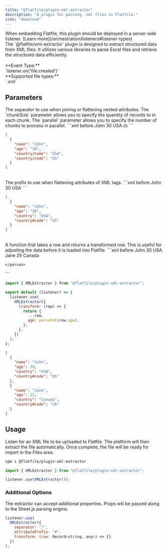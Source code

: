 ```yaml
---
title: "@flatfile/plugin-xml-extractor"
description: "A plugin for parsing .xml files in Flatfile."
icon: "download"
---
```


<Warning>
  When embedding Flatfile, this plugin should be deployed in a server-side
  listener. [Learn more](/orchestration/listeners#listener-types)
</Warning>

<CardGroup cols={1}>
  <Card title="@flatfile/plugin-xml-extractor" icon="download">
    <br />
    The `@flatfile/xml-extractor` plugin is designed to extract structured data from
    XML files. It utilizes various libraries to parse Excel files and retrieve the
    structured data efficiently.
    <br />
    <br />
    **Event Type:**
    <br />
    `listener.on('file:created')`
    <br />
    **Supported file types:**
    <br />
    `.xml`
  </Card>
</CardGroup>

## Parameters

<ParamField path="separator" type="string" default="/" optional>
  The separator to use when joining or flattening nested attributes.
</ParamField>

<ParamField path="options.chunkSize" default="10_000" type="number" optional>
  The `chunkSize` parameter allows you to specify the quantity of records to in
  each chunk.
</ParamField>

<ParamField path="options.parallel" default="1" type="number" optional>
  The `parallel` parameter allows you to specify the number of chunks to process
  in parallel.
</ParamField>

<CodeGroup>
```xml before
<?xml version="1.0" encoding="utf-8" ?>
<root>
    <person>
        <name>John</name>
        <age>30</age>
        <country>
            <name>USA</name>
            <code>US</code>
        </country>
    </person>
</root>
```

```json after
[
  {
    "name": "John",
    "age": "30",
    "country/name": "USA",
    "country/code": "US"
  }
]
```

</CodeGroup>

<br />

<ParamField path="attributePrefix" type="string" default="#" optional>
  The prefix to use when flattening attributes of XML tags.
</ParamField>

<CodeGroup>
```xml before
<?xml version="1.0" encoding="utf-8" ?>
<root>
    <person>
        <name>John</name>
        <age>30</age>
        <country code="US">USA</country>
    </person>
</root>
```

```json after
[
  {
    "name": "John",
    "age": "30",
    "country": "USA",
    "country#code": "US"
  }
]
```

</CodeGroup>

<br />

<ParamField path="transform" type="(row) => Record<string, any>" optional>
  A function that takes a row and returns a transformed row. This is useful for
  adjusting the data before it is loaded into Flatfile.
</ParamField>

<CodeGroup>
```xml before
<?xml version="1.0" encoding="utf-8" ?>
<root>
    <person>
        <name>John</name>
        <age>30</age>
        <country code="US">USA</country>
    </person>
    <person>
        <name>Jane</name>
        <age>25</age>
        <country code="CA">Canada</country>

    </person>

</root>
```

```js listener.js
import { XMLExtractor } from "@flatfile/plugin-xml-extractor";

export default (listener) => {
  listener.use(
    XMLExtractor({
      transform: (row) => {
        return {
          ...row,
          age: parseInt(row.age),
        };
      },
    })
  );
};
```

```json after
[
  {
    "name": "John",
    "age": 30,
    "country": "USA",
    "country#code": "US"
  },
  {
    "name": "Jane",
    "age": 25,
    "country": "Canada",
    "country#code": "CA"
  }
]
```

</CodeGroup>

## Usage

Listen for an XML file to be uploaded to Flatfile. The platform will then extract the file automatically. Once complete, the file will be ready for import in the Files area.

```bash install
npm i @flatfile/plugin-xml-extractor
```

```js import
import { XMLExtractor } from "@flatfile/plugin-xml-extractor";
```

```js listener.js
listener.use(XMLExtractor());
```

### Additional Options

The extractor can accept additional properties. Props will be passed along to the Sheet.js parsing engine.

```js
listener.use(
  XMLExtractor({
    separator: "/",
    attributePrefix: "#",
    transform: (row: Record<string, any>) => {},
  })
);
```

